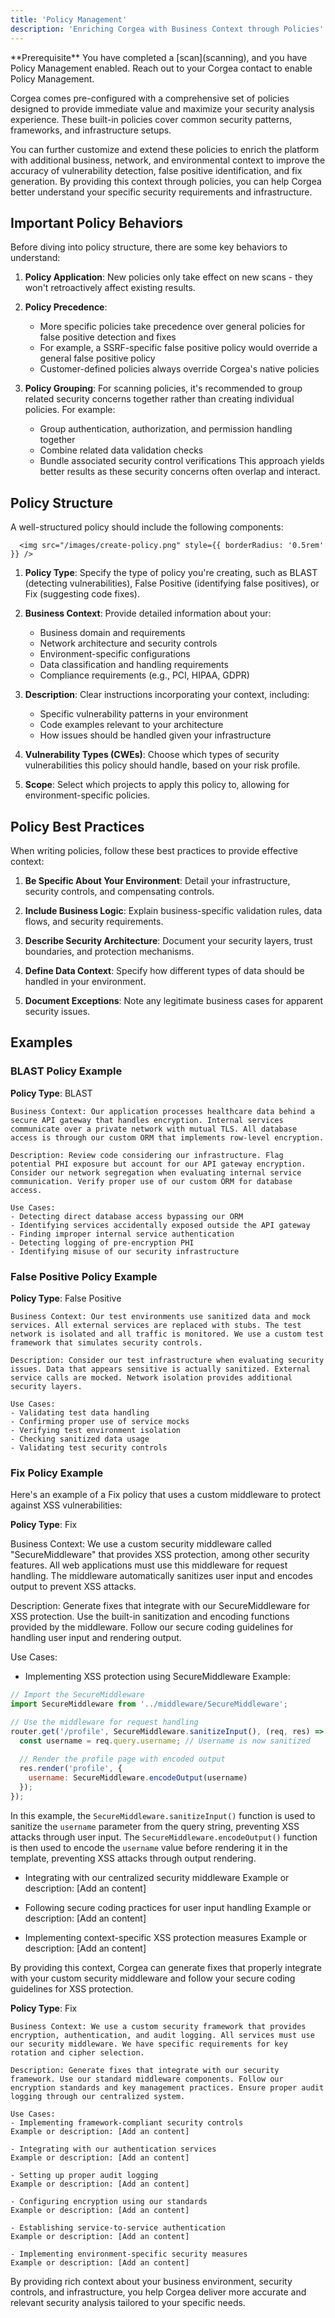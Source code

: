 ```yaml
---
title: 'Policy Management'
description: 'Enriching Corgea with Business Context through Policies'
---
```


<Info>
  **Prerequisite** You have completed a [scan](scanning), and you have Policy Management enabled. Reach out to your Corgea contact to enable Policy Management.
</Info>

Corgea comes pre-configured with a comprehensive set of policies designed to provide immediate value and maximize your security analysis experience. These built-in policies cover common security patterns, frameworks, and infrastructure setups.

You can further customize and extend these policies to enrich the platform with additional business, network, and environmental context to improve the accuracy of vulnerability detection, false positive identification, and fix generation. By providing this context through policies, you can help Corgea better understand your specific security requirements and infrastructure.

## Important Policy Behaviors

Before diving into policy structure, there are some key behaviors to understand:

1. **Policy Application**: New policies only take effect on new scans - they won't retroactively affect existing results.

2. **Policy Precedence**: 
   - More specific policies take precedence over general policies for false positive detection and fixes
   - For example, a SSRF-specific false positive policy would override a general false positive policy
   - Customer-defined policies always override Corgea's native policies

3. **Policy Grouping**: For scanning policies, it's recommended to group related security concerns together rather than creating individual policies. For example:
   - Group authentication, authorization, and permission handling together
   - Combine related data validation checks
   - Bundle associated security control verifications
   This approach yields better results as these security concerns often overlap and interact.

## Policy Structure

A well-structured policy should include the following components:

      <img src="/images/create-policy.png" style={{ borderRadius: '0.5rem' }} />

1. **Policy Type**: Specify the type of policy you're creating, such as BLAST (detecting vulnerabilities), False Positive (identifying false positives), or Fix (suggesting code fixes).

2. **Business Context**: Provide detailed information about your:
   - Business domain and requirements
   - Network architecture and security controls
   - Environment-specific configurations
   - Data classification and handling requirements
   - Compliance requirements (e.g., PCI, HIPAA, GDPR)

3. **Description**: Clear instructions incorporating your context, including:
   - Specific vulnerability patterns in your environment
   - Code examples relevant to your architecture
   - How issues should be handled given your infrastructure

4. **Vulnerability Types (CWEs)**: Choose which types of security vulnerabilities this policy should handle, based on your risk profile.

5. **Scope**: Select which projects to apply this policy to, allowing for environment-specific policies.

## Policy Best Practices

When writing policies, follow these best practices to provide effective context:

1. **Be Specific About Your Environment**: Detail your infrastructure, security controls, and compensating controls.

2. **Include Business Logic**: Explain business-specific validation rules, data flows, and security requirements.

3. **Describe Security Architecture**: Document your security layers, trust boundaries, and protection mechanisms.

4. **Define Data Context**: Specify how different types of data should be handled in your environment.

5. **Document Exceptions**: Note any legitimate business cases for apparent security issues.

## Examples

### BLAST Policy Example

**Policy Type**: BLAST
```
Business Context: Our application processes healthcare data behind a secure API gateway that handles encryption. Internal services communicate over a private network with mutual TLS. All database access is through our custom ORM that implements row-level encryption.

Description: Review code considering our infrastructure. Flag potential PHI exposure but account for our API gateway encryption. Consider our network segregation when evaluating internal service communication. Verify proper use of our custom ORM for database access.

Use Cases:
- Detecting direct database access bypassing our ORM
- Identifying services accidentally exposed outside the API gateway
- Finding improper internal service authentication
- Detecting logging of pre-encryption PHI
- Identifying misuse of our security infrastructure
```

### False Positive Policy Example

**Policy Type**: False Positive
```
Business Context: Our test environments use sanitized data and mock services. All external services are replaced with stubs. The test network is isolated and all traffic is monitored. We use a custom test framework that simulates security controls.

Description: Consider our test infrastructure when evaluating security issues. Data that appears sensitive is actually sanitized. External service calls are mocked. Network isolation provides additional security layers.

Use Cases:
- Validating test data handling
- Confirming proper use of service mocks
- Verifying test environment isolation
- Checking sanitized data usage
- Validating test security controls
```

### Fix Policy Example

Here's an example of a Fix policy that uses a custom middleware to protect against XSS vulnerabilities:


**Policy Type**: Fix

Business Context: We use a custom security middleware called "SecureMiddleware" that provides XSS protection, among other security features. All web applications must use this middleware for request handling. The middleware automatically sanitizes user input and encodes output to prevent XSS attacks.

Description: Generate fixes that integrate with our SecureMiddleware for XSS protection. Use the built-in sanitization and encoding functions provided by the middleware. Follow our secure coding guidelines for handling user input and rendering output.

Use Cases:
- Implementing XSS protection using SecureMiddleware
Example: 
```javascript
// Import the SecureMiddleware
import SecureMiddleware from '../middleware/SecureMiddleware';

// Use the middleware for request handling
router.get('/profile', SecureMiddleware.sanitizeInput(), (req, res) => {
  const username = req.query.username; // Username is now sanitized
  
  // Render the profile page with encoded output
  res.render('profile', { 
    username: SecureMiddleware.encodeOutput(username)
  });
});
```
In this example, the `SecureMiddleware.sanitizeInput()` function is used to sanitize the `username` parameter from the query string, preventing XSS attacks through user input. The `SecureMiddleware.encodeOutput()` function is then used to encode the `username` value before rendering it in the template, preventing XSS attacks through output rendering.

- Integrating with our centralized security middleware
Example or description: [Add an content]

- Following secure coding practices for user input handling
Example or description: [Add an content]

- Implementing context-specific XSS protection measures
Example or description: [Add an content]



By providing this context, Corgea can generate fixes that properly integrate with your custom security middleware and follow your secure coding guidelines for XSS protection.


**Policy Type**: Fix
```
Business Context: We use a custom security framework that provides encryption, authentication, and audit logging. All services must use our security middleware. We have specific requirements for key rotation and cipher selection.

Description: Generate fixes that integrate with our security framework. Use our standard middleware components. Follow our encryption standards and key management practices. Ensure proper audit logging through our centralized system.

Use Cases:
- Implementing framework-compliant security controls
Example or description: [Add an content]

- Integrating with our authentication services
Example or description: [Add an content]

- Setting up proper audit logging
Example or description: [Add an content]

- Configuring encryption using our standards
Example or description: [Add an content]

- Establishing service-to-service authentication
Example or description: [Add an content]

- Implementing environment-specific security measures
Example or description: [Add an content]

```

By providing rich context about your business environment, security controls, and infrastructure, you help Corgea deliver more accurate and relevant security analysis tailored to your specific needs.
